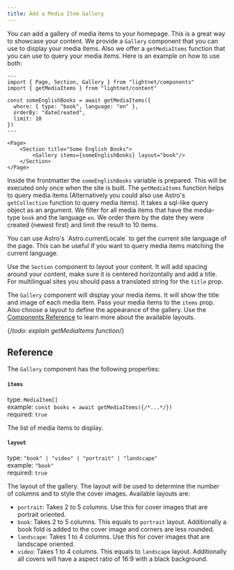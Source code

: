 ```yaml
---
title: Add a Media Item Gallery
---
```




You can add a gallery of media items to your homepage. This is a great way to showcase your content.
We provide a `Gallery` component that you can use to display your media items. Also we offer a 
`getMediaItems` function that you can use to query your media items. Here is an example on how to use both:

```astro
---
import { Page, Section, Gallery } from "lightnet/components"
import { getMediaItems } from "lightnet/content"

const someEnglishBooks = await getMediaItems({
  where: { type: "book", language: "en" },
  orderBy: "dateCreated",
  limit: 10
})
---

<Page>
    <Section title="Some English Books">
        <Gallery items={someEnglishBooks} layout="book"/>
    </Section>
</Page>
```

Inside the frontmatter the `someEnglishBooks` variable is prepared. This will be executed only once when the site is built.
The `getMediaItems` function helps to query media items (Alternatively you could also use Astro's `getCollection` function to query media items). It takes a sql-like query object as an argument.
We filter for all media items that have the media-type `book` and the language `en`. We order them by the date they were created (newest first) and limit the result to 10 items.

<Aside type="tip">
You can use Astro's `Astro.currentLocale` to get the current site language of the page. This can be useful if you want to query media items matching the current language.
</Aside>

Use the `Section` component to layout your content. It will add spacing around your content, make sure it is centered horizontally
and add a title. For multilingual sites you should pass a translated string for the `title` prop.

The `Gallery` component will display your media items. It will show the title and image of each media item.
Pass your media items to the `items` prop. Also choose a layout to define the appearance of the gallery. Use the [Components Reference](/reference/components#gallery) to learn more about the available layouts.

{/*todo: explain getMediaItems function*/}

## Reference

The `Gallery` component has the following properties:

#### `items`

type: `MediaItem[]` \
example: `const books = await getMediaItems({/*...*/})` \
required: `true`

The list of media items to display.

#### `layout`

type: `"book" | "video" | "portrait" | "landscape"` \
example: `"book"` \
required: `true`

The layout of the gallery. The layout will be used to determine the number of columns and
to style the cover images. Available layouts are:

- `portrait`: Takes 2 to 5 columns. Use this for cover images that are portrait oriented.
- `book`: Takes 2 to 5 columns. This equals to `portrait` layout. Additionally a book fold is added to the cover image and corners are less rounded.
- `landscape`: Takes 1 to 4 columns. Use this for cover images that are landscape oriented.
- `video`: Takes 1 to 4 columns. This equals to `landscape` layout. Additionally all covers will have a aspect ratio of 16:9 with a black background.
